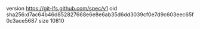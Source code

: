 version https://git-lfs.github.com/spec/v1
oid sha256:d7ac64b46d852827668e6e8e6ab35d6dd3039cf0e7d9c603eec65f0c3ace5687
size 10810

